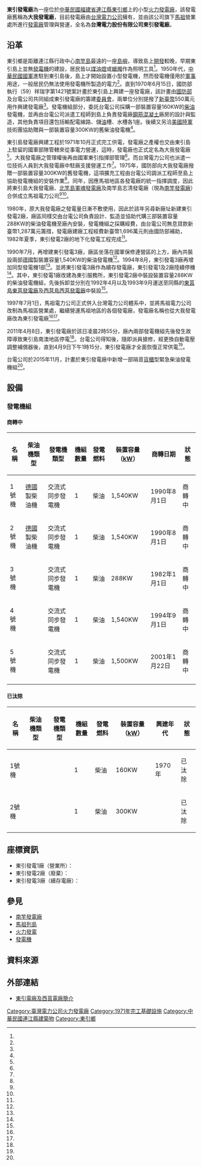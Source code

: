 {{Infobox power station 
| name               = 東引發電廠<br><small>Dongyin Power Plant<br>（大我發電廠）
| official_name      = [[台灣電力股份有限公司|台灣電力股份有限公司]]東引發電廠
| image              = 東引發電廠.jpg
| image_size         = 300px
| image_caption      = 東引發電廠
| image_alt          = 
| location_map       = China Fujian
| location_map_width = 
| location_map_text  = 
| lat_d     = 26
| lat_m     = 22
| lat_s     = 6.6
| lat_NS    = N
| long_d    = 120
| long_m    = 29
| long_s    = 51.1
| long_EW   = E
| coordinates_type   = type:landmark
| coordinates_display= inline,title
| coordinates_ref    = 
|country             = {{ROC}}
|location             = [[福建省_(中華民國)|福建省]][[連江縣_(中華民國)|連江縣]][[東引鄉|東引鄉]]樂華村167號
|owner               = [[台灣電力公司|台灣電力公司]]
|operator            = [[台灣電力公司|台灣電力公司]]
|developer           = [[台灣電力公司|台灣電力公司]]
|constructor         = [[台灣電力公司|台灣電力公司]]
| construction_began = 1970年6月15日
| commissioned       = 1971年10月
| cost               = 新臺幣1,100萬（最早之東引1廠）
| licence_expires    = 
| decommissioned     = 1994年（東引2廠及3廠）
|status              = {{green|商轉中}}
| th_fuel_primary        = [[柴油|柴油]]
| th_fuel_secondary      = 
| th_fuel_tertiary       = 
| th_technology          = 柴油引擎發電
| th_feed_mine           = 
| th_cogeneration        = 
| th_combined_cycle      = 無
| th_cooling_source      = 
| ps_annual_generation   = 
|turbine_manu_other  = {{GER}}
|generation_units    = 4部
|installed_capacity  = 6.408MW
| website            = [https://www.taipower.com.tw/tc/news_noclassify_info.aspx?id=4355&chk=f54c8b98-c399-4935-9927-0c5fe796670d&mid=334&param=pn%3d1%26mid%3d334%26key%3d 東引電廠及西莒電廠]簡介
| as_of              = 2016-03-14
| extra              = 
}}
'''東引發電廠'''為一座位於[[中華民國|中華民國]][[福建省_(中華民國)|福建省]][[連江縣_(中華民國)|連江縣]][[東引鄉|東引鄉]]上的小型[[火力發電廠|火力發電廠]]，該發電廠舊稱為'''大我發電廠'''，目前發電廠由[[台灣電力公司|台灣電力公司]]擁有，並由該公司旗下[[馬祖|馬祖]]營業處所進行[[發電廠|發電廠]]管理與營運，全名為'''台灣電力股份有限公司東引發電廠'''。

== 沿革 ==
東引鄉是距離連江縣行政中心[[南竿島|南竿島]]最遠的一座[[島嶼|島嶼]]，導致島上[[開發|開發]]較晚，早期東引島上並無[[發電機|發電機]]的建設，居民皆以[[煤油燈|煤油燈]]或[[蠟燭|蠟燭]]作為照明工具<ref name="源雜誌"/>。1950年代，[[中華民國國軍|中華民國國軍]]進駐到東引島後，島上才開始設置小型發電機，然而發電機僅用於[[軍事|軍事]]用途，一般居民仍無法使用發電機所製造的電力<ref name="源雜誌"/>。直到1970年6月15日，國防部執行（59）祥瑞字第1421號案計畫於東引島上興建一座發電廠，該計畫由[[中華民國國防部|國防部]]及台電公司共同組成東引發電廠的籌建[[委員會|委員會]]，兩單位分別提撥了[[新臺幣|新臺幣]]550萬元用作興建發電廠<ref name="源雜誌"/>。發電機組部分，委託台電公司採購一部裝置容量160KW的[[柴油|柴油]]發電機，並再由台電公司派遣工程師到島上負責發電廠[[鋼筋|鋼筋]][[混凝土|混凝土]]廠房的設計與監造，其他負責項目還包括輸配電線路、儲[[油|油]]槽、水槽各1座。後續又另洽[[美國陸軍|美國陸軍]]技術團協助贈與一部裝置容量300KW的舊柴油發電機<ref name="源雜誌"/>。

東引島發電廠興建工程於1971年10月正式完工供電，發電廠之產權也交由東引島上駐留的國軍部隊管轄來從事電力營運，這時，發電廠也正式定名為大我發電廠<ref name="源雜誌"/>。大我發電廠之管理權後再由國軍東引指揮部管理<ref name="源雜誌"/>。而台灣電力公司也派遣一位技術人員到大我發電廠中駐廠支援營運工作<ref name="源雜誌"/>。1975年，國防部向大我發電廠撥贈一部裝置容量300KW的舊發電機，這項擴充工程由台電公司調派工程師至島上協助發電機組的安裝作業<ref name="源雜誌"/>。同年，因應馬祖地區各發電廠的統一指揮調度，因此將東引島大我發電廠、[[北竿島|北竿島]][[軍魂發電廠|軍魂發電廠]]及南竿島志清發電廠（現為[[南竿發電廠|南竿發電廠]]）合併成立馬祖電力公司<ref name="源雜誌"/><ref name="馬祖資訊網"/>。

1980年，原大我發電廠之發電量日漸不敷使用，因此於該年另尋新廠址新建東引發電2廠，廠區同樣交由台電公司負責設計、監造並協助代購三部裝置容量288KW的柴油發電機至廠內安裝，發電機組之採購經費，由台電公司無息貸款新臺幣1,287萬元籌措，發電廠建廠工程經費新臺幣1,696萬元則由國防部補助，1982年夏季，東引發電2廠的地下化發電工程完成<ref name="源雜誌"/>。

1990年7月，再增建東引發電3廠，廠區坐落在國軍保修連營區的上方，廠內共裝設兩部[[德國|德國]]製裝置容量1,540KW的柴油發電機<ref name="源雜誌"/>。1994年8月，東引發電3廠再增加同型發電機1部<ref name="源雜誌"/>。並將東引發電3廠作為續存發電廠，東引發電1及2廠陸續停機<ref name="源雜誌"/>。其中，東引發電1廠改建為東引服務所，東引發電2廠中裝設裝置容量288KW的柴油發電機組，先後拆卸並分別在1992年4月以及1993年9月運送至同縣的[[東莒島|東莒島]][[東莒發電廠|東莒發電廠]]及[[西莒島|西莒島]][[西莒發電廠|西莒發電廠]]中裝設<ref name="源雜誌"/>。

1997年7月1日，馬祖電力公司正式併入台灣電力公司體系中，並將馬祖電力公司改制為馬祖區營業處，繼續營運馬祖地區的各個發電廠，發電廠名稱也從大我發電廠改為東引發電廠<ref name="源雜誌"/><ref name="馬祖資訊網"/>。

2011年4月8日，東引發電廠於該日凌晨2時55分，廠內兩部發電機組先後發生故障導致東引島南澳地區停電<ref name="東引發電廠故障"/>。台電公司得知後，隨即派員搶修，經更換自動電壓調整補償器後，直到4月9日下午1時15分，東引發電廠才全面恢復正常供電<ref name="東引發電廠故障"/>。

台電公司於2015年11月，計畫於東引發電廠中新增一部隔音[[貨櫃|貨櫃]]型緊急柴油發電機組<ref name="政府採購資訊網"/>。

== 設備 ==
=== 發電機組 ===
==== 商轉中 ====
{| class="wikitable "
|-
! 名稱 !! 柴油機類型  !! 發電機類型 !! 機組數量 !! 發電燃料 !! 裝置容量（[[kW|kW]]）!! 商轉日期 !! 狀態 
|- 
| 1號機 || [[德國|德國]]製柴油機 || 交流式同步發電機 || 1 || 柴油 || 1,540KW || 1990年8月1日 || 商轉中
|- 
| 2號機 || [[德國|德國]]製柴油機 || 交流式同步發電機 || 1 || 柴油 || 1,540KW || 1990年8月1日 || 商轉中
|- 
| 3號機 ||  || 交流式同步發電機 || 1 || 柴油 || 288KW || 1982年1月1日 || 商轉中
|- 
| 4號機 ||  || 交流式同步發電機 || 1 || 柴油 || 1,540KW || 1994年9月1日 || 商轉中
|- 
| 5號機 ||  || 交流式同步發電機 || 1 || 柴油 || 1,500KW || 2001年1月22日 || 商轉中
|- 
|}

==== 已汰除 ====
{| class="wikitable "
|-
! 名稱 !! 柴油機類型 !! 發電機類型 !! 機組數量 !! 發電燃料 !! 裝置容量（[[kW|kW]]）!! 興建年代 !! 狀態 
|- 
| 1號機 ||  ||  || 1 || 柴油 || 160KW || 1970年 || 已汰除
|- 
| 2號機 ||  ||  || 1 || 柴油 || 300KW ||  || 已汰除
|}

== 座標資訊 ==
* 東引發電1廠（營業所）：{{coord|26|21|56.9|N|120|29|42.9|E}}
* 東引發電2廠（廢棄）：{{coord|26|22|10.7|N|120|30|05.0|E}}
* 東引發電3廠（續存電廠）：{{coord|26|22|10.4|N|120|30|05.2|E}}

== 參見 ==
* [[南竿發電廠|南竿發電廠]]
* [[馬祖列島|馬祖列島]]
* [[火力發電|火力發電]]
* [[發電機|發電機]]

== 資料來源 ==
{{Reflist| refs=
<ref name="源雜誌">{{cite web|url=http://www.tri.org.tw/per/75/P04.PDF|title=馬祖的發電廠|author=朱瑞墉|publisher=源雜誌|date=2009-05|accessdate=2016-03-14|archive-date=2016-01-28|archive-url=https://web.archive.org/web/20160128020617/http://www.tri.org.tw/per/75/P04.PDF|dead-url=no}}</ref>

<ref name="馬祖資訊網">{{cite web|url=http://www.matsu.idv.tw/board/board_view.php?board=128&pid=58910&link=58910&start=140|title=南竿鄉志 馬祖區營業處|author=|publisher=馬祖資訊網|date=2015-04-18|accessdate=2016-03-14}}{{Dead link|date=2019年4月 |bot=InternetArchiveBot |fix-attempted=yes }}</ref>

<ref name="政府採購資訊網">{{cite web|url=http://gov.playgroup.com.tw/gov_notice/20151122210642596494#.VuV2vPl96hc|title=東引發電廠新增防音貨櫃型柴油緊供發電機組工程|author=|publisher=銘啟科技有限公司 政府採購資訊網|date=2015-11-23|accessdate=2016-03-14}}{{dead link|date=2018年3月 |bot=InternetArchiveBot |fix-attempted=yes }}</ref>

<ref name="東引發電廠故障">{{cite web |url=http://www.matsu.idv.tw/topicdetail.php?f=139&t=88882|title=東引電廠召開機組故障停電檢討會議|author=|publisher=馬祖資訊網|date=2011-04-12|accessdate=2016-03-14}}</ref>
}}

==外部連結==
*[https://www.taipower.com.tw/tc/news_noclassify_info.aspx?id=4355&chk=f54c8b98-c399-4935-9927-0c5fe796670d&mid=334&param=pn%3d1%26mid%3d334%26key%3d 東引電廠及西莒電廠簡介]

{{Commons category}}
{{臺灣發電廠}}

[[Category:臺灣電力公司火力發電廠|Category:臺灣電力公司火力發電廠]]
[[Category:1971年完工基礎設施|Category:1971年完工基礎設施]]
[[Category:中華民國連江縣建築物|Category:中華民國連江縣建築物]]
[[Category:東引鄉|Category:東引鄉]]